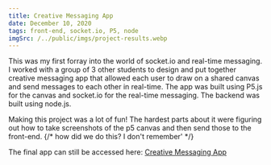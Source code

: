 ```yaml
---
title: Creative Messaging App
date: December 10, 2020
tags: front-end, socket.io, P5, node
imgSrc: /../public/imgs/project-results.webp
---
```


This was my first forray into the world of socket.io and real-time messaging. I worked with a group of 3 other students to design and put together creative messaging app that allowed each user to draw on a shared canvas and send messages to each other in real-time. The app was built using P5.js for the canvas and socket.io for the real-time messaging. The backend was built using node.js.

Making this project was a lot of fun! The hardest parts about it were figuring out how to take screenshots of the p5 canvas and then send those to the front-end.
{/* how did we do this? I don't remember' */}

The final app can still be accessed here: [Creative Messaging App](https://outgoing-painted-scorpio.glitch.me/)
